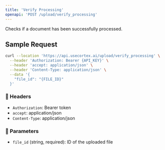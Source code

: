 ```yaml
---
title: 'Verify Processing'
openapi: 'POST /upload/verify_processing'
---
```


Checks if a document has been successfully processed.

## Sample Request

```bash
curl --location 'https://api.usecortex.ai/upload/verify_processing' \
  --header 'Authorization: Bearer {API_KEY}' \
  --header 'accept: application/json' \
  --header 'Content-Type: application/json' \
  --data '{
    "file_id": "{FILE_ID}"
  }'
```

### 🔐 Headers
- `Authorization`: Bearer token
- `accept`: application/json
- `Content-Type`: application/json

### 🧾 Parameters
- `file_id` (string, required): ID of the uploaded file
